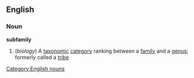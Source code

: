 ==English==
===Noun===
'''subfamily'''
#(''biology'') A [[taxonomic]] [[category]] ranking between a [[family]] and a [[genus]]; formerly called a [[tribe]]
[[Category:English nouns]]